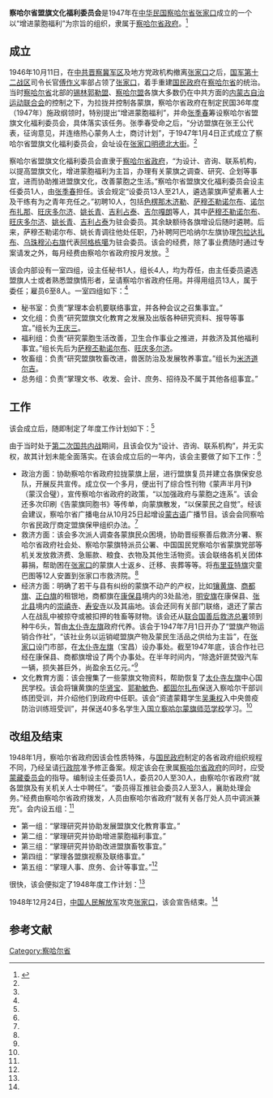 '''察哈尔省盟旗文化福利委员会'''是1947年在[[中华民国|中华民国]][[察哈尔省|察哈尔省]][[张家口|张家口]]成立的一个以“增进蒙胞福利”为宗旨的组织，隶属于[[察哈尔省政府|察哈尔省政府]]。<ref name=nmgqqw>{{Cite web |url=http://www.nmqq.gov.cn/fagui/ShowArticle.asp?ArticleID=2423 |title=（史海钩沉）察哈尔省盟旗文化福利委员会，内蒙古地方志2004年第1期 |access-date=2013-04-10 |archive-date=2015-06-17 |archive-url=https://web.archive.org/web/20150617082022/http://www.nmqq.gov.cn/fagui/ShowArticle.asp?ArticleID=2423 |dead-url=yes }}</ref>

==成立==
1946年10月11日，在[[中共|中共]][[晋察冀军区|晋察冀军区]]及地方党政机构撤离[[张家口|张家口]]之后，[[国军|国军]][[抗日战争第十二战区|第十二战区]]司令长官[[傅作义|傅作义]]率部占领了[[张家口|张家口]]，着手重建[[国民政府|国民政府]]在[[察哈尔省|察哈尔省]]的统治。当时[[察哈尔省|察哈尔省]]北部的[[锡林郭勒盟|锡林郭勒盟]]、[[察哈尔盟|察哈尔盟]]各旗大多数仍在中共方面的[[内蒙古自治运动联合会|内蒙古自治运动联合会]]的控制之下，为拉拢并控制各蒙旗，察哈尔省政府在制定民国36年度（1947年）施政纲领时，特别提出“增进蒙胞福利”，并命[[张季春|张季春]]筹设察哈尔省盟旗文化福利委员会，具体落实该任务。张季春受命之后，“分访盟旗在张王公代表，征询意见，并连络热心蒙务人士，商讨计划”，于1947年1月4日正式成立了察哈尔省盟旗文化福利委员会，会址设在[[张家口|张家口]][[明德北大街|明德北大街]]。<ref name=nmgqqw/>

察哈尔省盟旗文化福利委员会直隶于[[察哈尔省政府|察哈尔省政府]]，“为设计、咨询、联系机构，以提高盟旗文化，增进蒙胞福利为主旨，办理有关蒙旗之调查、研究、企划等事宜，进而协助推进盟旗文化，改善蒙胞之生活。”察哈尔省盟旗文化福利委员会设主任委员1人，由[[张季春|张季春]]担任。该会规定“设委员13人至21人，遴选蒙旗声望素著人士及干练有为之青年充任之。”初聘10人，包括[[色楞那木济勒|色楞那木济勒]]、[[萨穆丕勒诺尔布|萨穆丕勒诺尔布]]、[[诺尔布扎那|诺尔布扎那]]、[[旺庆多尔济|旺庆多尔济]]、[[姚长青|姚长青]]、[[吉利占泰|吉利占泰]]、[[吉尔嘎朗|吉尔嘎朗]]等人，其中[[萨穆丕勒诺尔布|萨穆丕勒诺尔布]]、[[旺庆多尔济|旺庆多尔济]]、[[姚长青|姚长青]]、[[吉利占泰|吉利占泰]]为驻会委员。其余缺额待各旗增设后随时遴聘。后来，萨穆丕勒诺尔布、姚长青调往他处任职，乃补聘阿巴哈纳尔左旗协理[[包拉达扎布|包拉达扎布]]、[[乌珠穆沁右旗|乌珠穆沁右旗]]代表[[阿格栋噶|阿格栋噶]]为驻会委员。该会的经费，除了事业费随时通过专案请发之外，每月经费由察哈尔省政府按月发放。<ref name=nmgqqw/>

该会内部设有一室四组，设主任秘书1人，组长4人，均为荐任，由主任委员遴选盟旗人士或者熟悉盟旗情形者，呈请察哈尔省政府任用。并得用组员13人，属于委任；雇员6至8人。一室四组如下：<ref name=nmgqqw/>
*秘书室：负责“掌理本会机要联络事宜，并各种会议之召集事宜。”
*文化组：负责“研究盟旗文化教育之发展及出版各种研究资料、报导等事宜。”组长为[[王庆三|王庆三]]。
*福利组：负责“研究蒙胞生活改善，卫生合作事业之推进，并救济及其他福利事宜。”组长先后为[[萨穆丕勒诺尔布|萨穆丕勒诺尔布]]、[[旺庆多尔济|旺庆多尔济]]。
*牧畜组：负责“研究盟旗牧畜改进，兽医防治及发展牧养事宜。”组长为[[米济道尔吉|米济道尔吉]]。
*总务组：负责“掌理文书、收发、会计、庶务、招待及不属于其他各组事宜。”

==工作==
该会成立后，随即制定了年度工作计划如下：<ref name=nmgqqw/>

{{引用|
一、推进地方自治：1.依据宪法延聘地方名人学者及专家，成立盟旗地方自治促进委员会，从事调查研究地方实况，并宣传民权初步及民权运用法，以作自治实行准备工作。2.根据现在盟旗官制，推行普遍选举制度，在准备期间，择定文化较高之一旗先行试办，其结果汇交盟旗地方自治促进委员会详加研讨，以作改进。

二、确保地方治安：１.编组自卫队，盟设总队，旗设分队，按地方之重要性，及人口之多寡编成之，由盟报请省府备案，所需枪弹饷项，概由省府拨发及协助之，至于鞍马服装，均归自备。２.各旗组织宣导工作团，以游艺讲演等方式，深入民间作宣传辅导工作，俾巩固人民正确思想与防共意志，以加强治安之确保。3.清查户口，制发国民身份证（像片以指纹代），以清奸宄。

三、保障蒙胞福利，减免负担：1.现有租银地仍由旗管辖，其佃户亦应隶属旗方，以平等待遇之原则，由省府明文规定之。2.对盟旗地方所有出产及开发（如盐碱等），须归蒙民自身经营，遇必要时，请由省府扶持发展之。3.对盟旗捐税等负担尽量豁免之。

四、恢复盟旗各级学校：1.编订蒙汉合璧教科书。2.奖励就学，一律官费待遇。3.训练师资并订优待办法。

五、培植盟旗人才参加政治工作：1.专设蒙古青年干部训练团，招收各旗优秀青年，加以集中训练，培育干部人员，使其参加政治工作。

六、发展文化，创办刊物：1.设立盟旗文化研究馆于省会所在地（张家口），隶属于察哈尔省盟旗文化福利委员会，搜集有关文化图书资料，专发蒙汉合璧报纸及刊物等。2.推行民众社会教育，在各旗设民众教育馆，以期普遍文化教育之发展。

七、设立卫生所：1.恢复并增设各盟旗卫生所（各盟旗原有之保健所），推广防疫宣传及行政。2.成立巡回医疗队，由卫生所负责筹办，从事疾病治疗。

八、创办兽疫防治事业：与绥省合办家畜防疫处一所，制造疫苗血清等预防医疗药品及一切设施。

九、试办定地牧畜：1.定地设立官营牧场，改良畜种，以求牧畜事业之蕃殖。2.划定牧草种植区并试办播种苜蓿草之作业，以资改进。

十、奖励储备冬草：1.请求救济总署发给刈草机器，发给牧民应用。规定刈草数量，超过者奖励之。2.对已刈得之草，由官指导储藏方法，以备冬草之用，其办理完善者奖励之。

十一、提倡建设羊舍：由官方督导羊户建设羊舍，以备冬寒，其所需器材由官方统筹办理，以原价售与，以资提倡。

十二、发展盟旗合作事业：1.恢复并增设各旗合作社（各旗原立之豪利希亚），以供生活之需要与经济发展。2.组织生产运销队。2.出产品之加工作业。

十三、救济灾难：拨发专款，成立盟旗救济工作队，与善救总署配合实地调查，分就业与物资两种办法救济之。}}

由于当时处于[[第二次国共内战|第二次国共内战]]期间，且该会仅为“设计、咨询、联系机构”，并无实权，故其计划未能全面落实。在该会成立后的一年内，该会主要做了如下工作：<ref name=nmgqqw/>

*政治方面：协助察哈尔省政府拉拢蒙旗上层，进行盟旗复员并建立各旗保安总队，开展反共宣传。成立仅一个多月，便出刊了综合性刊物《蒙声半月刊》（蒙汉合璧），宣传察哈尔省政府的政策，“以加强政府与蒙胞之连系”。该会还多次印刷《告蒙旗同胞书》等传单，向蒙旗散发，“以保蒙民之自觉”。经该会建议，察哈尔省广播电台从10月25日起增设[[蒙古语|蒙古语]]广播节目。该会会同察哈尔省民政厅商定盟旗保甲组织办法。<ref name=nmgqqw/>
*救济方面：该会多次派人调查各蒙旗民众困境，协助晋绥察善后救济分署、察哈尔省政府社会处、察哈尔蒙旗特派员公署、中国国民党察哈尔省蒙旗党部等机关发放救济费、急赈款、粮食、衣物及其他生活物资。该会联络各机关团体募捐，帮助困在[[张家口|张家口]]的蒙旗人士返乡、迁移、丧葬等等。将[[布里亚特旗|布里亚特旗]]灾童巴图等12人安置到张家口市救济院。<ref name=nmgqqw/>
*经济方面：明确了若干与县有纠纷的蒙旗不动产的产权，比如[[镶黄旗_(内蒙古)|镶黄旗]]、[[商都旗|商都旗]]、[[正白旗_(内蒙古)|正白旗]]的租银地，商都旗在[[康保县|康保县]]境内的3处盐池，[[明安旗|明安旗]]在康保县、[[张北县|张北县]]境内的[[崇禧寺|崇禧寺]]、[[寿安寺|寿安寺]]以及其庙地。该会还同有关部门联络，退还了蒙古人在战乱中被掠夺或被扣押的牲畜等财物。该会还从[[联合国善后救济总署|联合国善后救济总署]]领到种牛6头，暂由[[太仆寺左旗|太仆寺左旗]]政府代养。该会于1947年7月1日开办了“盟旗产物运销合作社”，“该社业务以运销崐盟旗产物及蒙民生活品之供给为主旨”，在[[张家口|张家口]]设门市部，在[[太仆寺左旗|太仆寺左旗]]（宝昌）设办事处。截至1947年底，该合作社已经在康保县、商都旗增设了两个办事处。在半年时间内，“除逸奸匪焚毁汽车一辆，损失甚巨外，尚盈余五亿元。”<ref name=nmgqqw/>
*文化教育方面：该会搜集了一些蒙旗文物资料，帮助恢复了[[太仆寺左旗|太仆寺左旗]]中心国民学校。该会将镶黄旗的[[华贤宝|华贤宝]]、[[郭勒敏色|郭勒敏色]]、[[都固尔扎布|都固尔扎布]]保送入察哈尔干部训练团受训，并介绍他们到政府中任职。该会“资遣蒙籍学生[[吴秉权|吴秉权]]入中央兽疫防治训练班受训”，并保送40多名学生入[[国立察哈尔蒙旗师范学校|国立察哈尔蒙旗师范学校]]学习。<ref name=nmgqqw/>


==改组及结束==
1948年1月，察哈尔省政府因该会性质特殊，与[[国民政府|国民政府]]制定的各省政府组织规程不同，乃经呈请[[行政院|行政院]]准予修正备案。规定该会在隶属[[察哈尔省政府|察哈尔省政府]]的同时，应受[[蒙藏委员会|蒙藏委员会]]的指导。编制设主任委员1人，委员20人至30人，由察哈尔省政府“就各盟旗及有关机关人士中聘任”。“委员得互推驻会委员2人至3人，襄助处理会务。”经费由察哈尔省政府拨发，人员由察哈尔省政府“就有关各厅处人员中调派兼充”。会内设五组：<ref name=nmgqqw/>
*第一组：“掌理研究并协助发展盟旗文化教育事宜。”
*第二组：“掌理研究并协助增进蒙胞福利事宜。”
*第三组：“掌理研究并协助改进盟旗畜牧事宜。”
*第四组：“掌理各盟旗视察及联络事宜。”
*第五组：“掌理人事、庶务、会计等事宜。”<ref name=nmgqqw/>

很快，该会便拟定了1948年度工作计划：<ref name=nmgqqw/>
{{引用|
1. 筹设盟旗男女中学：（1）设立盟旗中学两所，各设初中3 班，每班收蒙旗学生50人。（2）恢复盟旗国民学校10所，每所招收蒙旗学生6班。

2.筹设盟旗卫生院一所，办理各蒙旗卫生事业。

3.筹设察哈尔省境内盟（部）旗青年训练班。训练各蒙旗年在20岁以上40岁以下青年，三个月为一期，本年内训练两期，每期招考各旗知识青年及选拔各旗现职优秀仕官60人，两期共训120人，使能协助各旗政府，推行政令，建立各旗实行宪政基础，完成地方自治。分军事及行政两组，施以纪律、生活、智能各种训练。受训期间供给膳食、服装、书籍、文具，给予补助费，受训期满考试及格者，即分发各旗工作。

4.确定各旗政府及各保安总队之编制，力求人事之充实，并给予充足之给养与装备，以求恢复各旗治安，加强剿匪戡乱力量。}}

1948年12月24日，[[中国人民解放军|中国人民解放军]]攻克[[张家口|张家口]]，该会宣告结束。<ref name=nmgqqw/>

==参考文献==
{{reflist}}

[[Category:察哈尔省|Category:察哈尔省]]